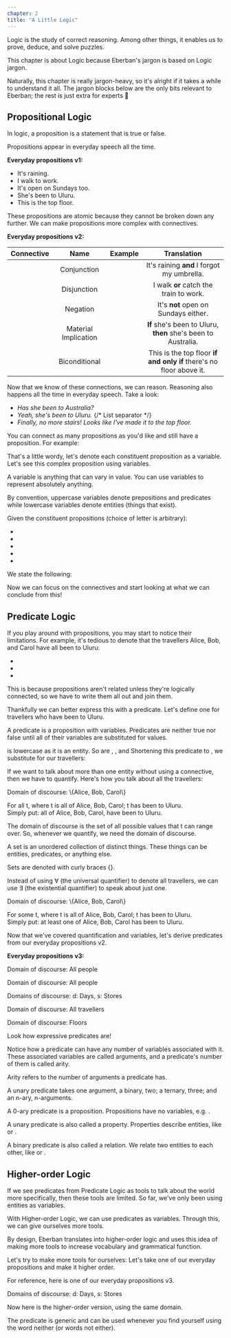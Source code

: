 ```yaml
---
chapter: 2
title: "A Little Logic"
---
```


Logic is the study of correct reasoning. Among other things, it enables us to
prove, deduce, and solve puzzles.

This chapter is about Logic because Eberban's jargon is based on Logic jargon.

Naturally, this chapter is really jargon-heavy, so it's alright if it takes a
while to understand it all. The jargon blocks below are the only bits relevant
to Eberban; the rest is just extra for experts 🙂

## Propositional Logic

<Info type="jargon" title="Propositions">
In logic, a proposition is a statement that is true or false.
</Info>

Propositions appear in everyday speech all the time.

**Everyday propositions v1:**

- It's raining.
- I walk to work.
- It's open on Sundays too.
- She's been to Uluru.
- This is the top floor.

These propositions are atomic because they cannot be broken down any further. We
can make propositions more complex with connectives.

**Everyday propositions v2:**

| Connective                   | Name                 | Example                                                                                        | Translation                                                         |
|:----------------------------:|:--------------------:|:----------------------------------------------------------------------------------------------:|:-------------------------------------------------------------------:|
| <Latex formula="\land" />    | Conjunction          | <Latex formula="\text{It's raining.} \\ \land \\ \text{I forgot my umbrella.}" />              | It's raining **and** I forgot my umbrella.                          |
| <Latex formula="\lor" />     | Disjunction          | <Latex formula="\text{I walk to work.} \\ \lor \\ \text{I catch the train to work.}" />        | I walk **or** catch the train to work.                              |
| <Latex formula="\lnot" />    | Negation             | <Latex formula="\lnot(\text{It's open on Sundays too.})" />                                    | It's **not** open on Sundays either.                                |
| <Latex formula="\implies" /> | Material Implication | <Latex formula="\text{She's been to Uluru.} \\ \implies \\ \text{She's been to Australia.}" /> | **If** she's been to Uluru, **then** she's been to Australia.       |
| <Latex formula="\iff" />     | Biconditional        | <Latex formula="\text{This is the top floor.} \\ \iff \\ \text{There's no floor above it.}" /> | This is the top floor **if and only if** there's no floor above it. |

Now that we know of these connections, we can reason. Reasoning also happens all
the time in everyday speech. Take a look:

- _Has she been to Australia?_
- _Yeah, she's been to Uluru._
{/* List separator */}
- _Finally, no more stairs! Looks like I've made it to the top floor._

You can connect as many propositions as you'd like and still have a proposition.
For example:

<Latex block formula="(\text{The sky is clear.} ∧ ((\text{It's night.} ∧ ¬(\text{It's too cold.})) ∨ \text{It's the golden hour.})) → \text{The old man goes for a walk.}" />

That's a little wordy, let's denote each constituent proposition as a variable.
Let's see this complex proposition using variables.

<Info type="jargon" title="Variables">
A variable is anything that can vary in value. You can use variables to
represent absolutely anything.

By convention, uppercase variables denote prepositions and predicates while
lowercase variables denote entities (things that exist).
</Info>

Given the constituent propositions (choice of letter is arbitrary):

- <Latex formula="S\text{: The sky is clear.}" />
- <Latex formula="N\text{: It's night.}" />
- <Latex formula="C\text{: It's too cold.}" />
- <Latex formula="G\text{: It's the } \href{https://en.wikipedia.org/wiki/Golden_hour_(photography)}{\text{golden&nbsp;hour}}\text{.}" />
- <Latex formula="W\text{: The old man goes for a walk.}" />

We state the following:

<Latex block formula="(S \land ((N \land \lnot C) \lor G)) \to W" />

Now we can focus on the connectives and start looking at what we can conclude
from this!

## Predicate Logic

If you play around with propositions, you may start to notice their limitations.
For example, it's tedious to denote that the travellers Alice, Bob, and Carol
have all been to Uluru:

- <Latex formula="A\text{: Alice has been to Uluru.}" />
- <Latex formula="B\text{: Bob has been to Uluru.}" />
- <Latex formula="C\text{: Carol has been to Uluru.}" />

<Latex block formula="A \land B \land C" />

This is because propositions aren't related unless they're logically connected,
so we have to write them all out and join them.

Thankfully we can better express this with a predicate. Let's define one for
travellers who have been to Uluru.

<Info type="jargon" title="Predicates">
A predicate is a proposition with variables. Predicates are neither true nor
false until all of their variables are substituted for values.
</Info>

<Latex block formula="\texttt{HAS\_BEEN\_TO\_ULURU}(t): t \text{ has been to Uluru.}" />

<Latex formula="t" /> is lowercase as it is an entity. So are
<Latex formula="alice" />, <Latex formula="bob" />, and
<Latex formula="carol." /> Shortening this predicate to
<Latex formula="U(t)" />, we substitute <Latex formula="t" /> for our
travellers:

<Latex block formula="U(alice) \land U(bob) \land U(carol)" />

If we want to talk about more than one entity without using a connective, then
we have to quantify. Here's how you talk about all the travellers:

<Latex block formula="\forall t \ U(t)">
    <p slot="header">Domain of discourse: \{Alice, Bob, Carol\}</p>
    <span class="block mt-4" slot="footer">
        <span>For all t, where t is all of Alice, Bob, Carol; t has been to Uluru.</span>
        <br />
        <span>Simply put: all of Alice, Bob, Carol, have been to Uluru.</span>
    </span>
</Latex>

The domain of discourse is the set of all possible values that t can range over.
So, whenever we quantify, we need the domain of discourse.

<Info type="jargon" title="Sets">
A set is an unordered collection of distinct things. These things can be
entities, predicates, or anything else.

Sets are denoted with curly braces \{\}.
</Info>

Instead of using ∀ (the universal quantifier) to denote all travellers, we can
use ∃ (the existential quantifier) to speak about just one.

<Latex block formula="\exists t \ U(t)">
    <p slot="header">Domain of discourse: \{Alice, Bob, Carol\}</p>
    <span class="block mt-4" slot="footer">
        <span>For some t, where t is all of Alice, Bob, Carol; t has been to Uluru.</span>
        <br />
        <span>Simply put: at least one of Alice, Bob, Carol has been to Uluru.</span>
    </span>
</Latex>

Now that we've covered quantification and variables, let's derive predicates
from our everyday propositions v2.

**Everyday propositions v3:**

<Latex block formula="\exists p \ \texttt{RAINING} \land \texttt{FORGOT\_THEIR\_UMBRELLA}(p)">
    <p slot="header">Domain of discourse: All people</p>
</Latex>

<Latex block formula="\exists p \ \texttt{WALKS\_TO\_WORK}(p) \lor \texttt{TRAINS\_TO\_WORK}(p)">
    <p slot="header">Domain of discourse: All people</p>
</Latex>

<Latex block formula="\exists d \ \lnot \texttt{IS\_SUNDAY}(d), \ \exists s \ \texttt{IS\_OPEN}(s) \land \lnot(\texttt{IS\_TODAY}(d) \lor \texttt{IS\_TODAY}(sunday))">
    <p slot="header">Domains of discourse: d: Days, s: Stores</p>
</Latex>

<Latex block formula="\exists t \ U(t) \implies \texttt{HAS\_BEEN\_TO\_AUSTRALIA}(t)">
    <p slot="header">Domain of discourse: All travellers</p>
</Latex>

<Latex block formula="\exists f,t \ \texttt{IS\_TOP\_FLOOR}(t) \iff \lnot \texttt{IS\_ABOVE}(f,t)">
    <p slot="header">Domain of discourse: Floors</p>
</Latex>

Look how expressive predicates are!

Notice how a predicate can have any number of variables associated with it.
These associated variables are called arguments, and a predicate's number of
them is called arity.

<Info type="jargon" title="Arity">
Arity refers to the number of arguments a predicate has.

A unary predicate takes one argument, a binary, two; a ternary, three; and an
n-ary, n-arguments. 

A 0-ary predicate is a proposition. Propositions have no variables, e.g. <Latex formula="\texttt{RAINING}" />.

A unary predicate is also called a property. Properties describe entities, like
<Latex formula="\texttt{IS\_TALL}(p)" /> or <Latex formula="\texttt{IS\_TOP\_FLOOR}(t)" />.

A binary predicate is also called a relation. We relate two entities to each
other, like <Latex formula="\texttt{IS\_MOTHER\_OF}(x,y)" /> or <Latex formula="\texttt{IS\_ABOVE}(f,t)" />.
</Info>

## Higher-order Logic

If we see predicates from Predicate Logic as tools to talk about the world more
specifically, then these tools are limited. So far, we've only been using
entities as variables.

With Higher-order Logic, we can use predicates as variables. Through this, we
can give ourselves more tools.

By design, Eberban translates into higher-order logic and uses this idea of
making more tools to increase vocabulary and grammatical function.

Let's try to make more tools for ourselves:
Let's take one of our everyday propositions and make it higher order.

For reference, here is one of our everyday propositions v3.

<Latex block formula="\exists d \ \lnot \texttt{IS\_SUNDAY}(d), \ \exists s \ \texttt{IS\_OPEN}(s) \land \lnot(\texttt{IS\_TODAY}(d) \lor \texttt{IS\_TODAY}(sunday))">
    <p slot="header">Domains of discourse: d: Days, s: Stores</p>
</Latex>

Now here is the higher-order version, using the same domain.

<Latex block formula="\texttt{NEITHER\_WHEN}(P,X,Y): P \land \lnot(X \lor Y)" />
<Latex block formula="\texttt{NEITHER\_OPEN\_ON}(s,x,y): \texttt{NEITHER\_WHEN}(\texttt{IS\_OPEN}(s), \allowbreak \texttt{IS\_TODAY}(x), \texttt{IS\_TODAY}(y)))" />
<Latex block formula="\exists d \ \lnot \texttt{IS\_SUNDAY}(d), \exists s \ \allowbreak \texttt{NEITHER\_OPEN\_ON}(s,d,sunday)" />

The <Latex formula="\texttt{NEITHER\_WHEN}" /> predicate is generic and can be
used whenever you find yourself using the word neither (or words not either).
